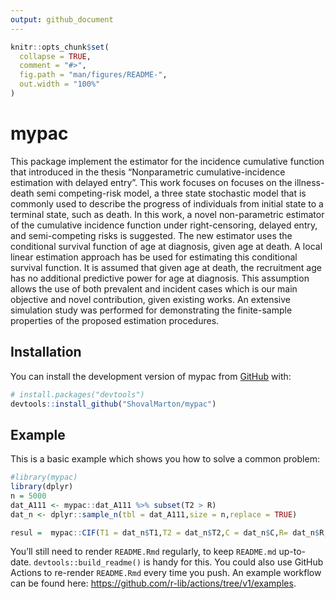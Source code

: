 ---
output: github_document
---

<!-- README.md is generated from README.Rmd. Please edit that file -->

```{r, include = FALSE}
knitr::opts_chunk$set(
  collapse = TRUE,
  comment = "#>",
  fig.path = "man/figures/README-",
  out.width = "100%"
)
```

# mypac

<!-- badges: start -->
<!-- badges: end -->

This package implement the estimator for the incidence cumulative function that introduced in the thesis "Nonparametric cumulative-incidence
estimation with delayed entry". This work focuses on focuses on the illness-
death semi competing-risk model, a three state stochastic model that is commonly
used to describe the progress of individuals from initial state to a terminal state,
such as death. In this work, a novel non-parametric estimator of the cumulative incidence function under right-censoring, delayed entry, and semi-competing risks is suggested.
The new estimator uses the conditional survival function of age at diagnosis, given age at death. A local linear estimation approach has be used for
estimating this conditional survival function. It is assumed that given age at death,
the recruitment age has no additional predictive power for age at diagnosis. This assumption allows the use of both prevalent and incident cases which is our main objective and novel contribution, given existing works. An extensive simulation study
was performed for demonstrating the finite-sample properties of the proposed estimation procedures.

## Installation

You can install the development version of mypac from [GitHub](https://github.com/) with:

``` r
# install.packages("devtools")
devtools::install_github("ShovalMarton/mypac")
```

## Example

This is a basic example which shows you how to solve a common problem:

```{r example}
#library(mypac)
library(dplyr)
n = 5000
dat_A111 <- mypac::dat_A111 %>% subset(T2 > R)
dat_n <- dplyr::sample_n(tbl = dat_A111,size = n,replace = TRUE)

resul =  mypac::CIF(T1 = dat_n$T1,T2 = dat_n$T2,C = dat_n$C,R= dat_n$R,S_LT=0.97,Boot = 3,BW_method = "RT")

```

You'll still need to render `README.Rmd` regularly, to keep `README.md` up-to-date. `devtools::build_readme()` is handy for this. You could also use GitHub Actions to re-render `README.Rmd` every time you push. An example workflow can be found here: <https://github.com/r-lib/actions/tree/v1/examples>.

